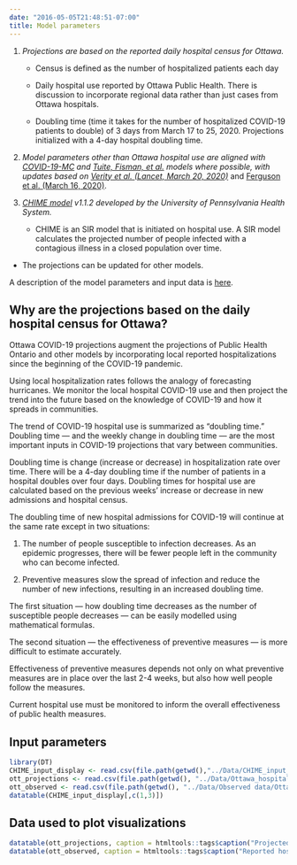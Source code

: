 ```yaml
---
date: "2016-05-05T21:48:51-07:00"
title: Model parameters
---
```


1) *Projections are based on the reported daily hospital census for Ottawa.*  

    - Census is defined as the number of hospitalized patients each day  

    - Daily hospital use reported by Ottawa Public Health. There is discussion to incorporate regional data rather than just cases from Ottawa hospitals. 

    - Doubling time (time it takes for the number of hospitalized COVID-19 patients to double) of 3 days from March 17 to 25, 2020. Projections initialized with a 4-day hospital doubling time. 

2) *Model parameters other than Ottawa hospital use are aligned with [COVID-19-MC](https://www.covid-19-mc.ca/interactive-model) and [Tuite, Fisman, et al.](https://www.medrxiv.org/content/10.1101/2020.03.24.20042705v1) models where possible, with updates based on [Verity et al. (Lancet, March 20, 2020)](https://www.thelancet.com/journals/laninf/article/PIIS1473-3099(20)30243-7/fulltext)* and [Ferguson et al. (March 16, 2020)](https://www.imperial.ac.uk/media/imperial-college/medicine/sph/ide/gida-fellowships/Imperial-College-COVID19-NPI-modelling-16-03-2020.pdf). 

3) *[CHIME model](https://penn-chime.phl.io/) v1.1.2 developed by the University of Pennsylvania Health System.*  

   - CHIME is an SIR model that is initiated on hospital use. A SIR model calculates the projected number of people infected with a contagious illness in a closed population over time. 

  - The projections can be updated for other models. 

A description of the model parameters and input data is [here](#parameters). 

## Why are the projections based on the daily hospital census for Ottawa? 

Ottawa COVID-19 projections augment the projections of Public Health Ontario and other models by incorporating local reported hospitalizations since the beginning of the COVID-19 pandemic.  

Using local hospitalization rates follows the analogy of forecasting hurricanes. We monitor the local hospital COVID-19 use and then project the trend into the future based on the knowledge of COVID-19 and how it spreads in communities. 

The trend of COVID-19 hospital use is summarized as “doubling time.” Doubling time — and the weekly change in doubling time — are the most important inputs in COVID-19 projections that vary between communities.  

Doubling time is change (increase or decrease) in hospitalization rate over time. There will be a 4-day doubling time if the number of patients in a hospital doubles over four days. Doubling times for hospital use are calculated based on the previous weeks’ increase or decrease in new admissions and hospital census.  

The doubling time of new hospital admissions for COVID-19 will continue at the same rate except in two situations:  

1) The number of people susceptible to infection decreases. As an epidemic progresses, there will be fewer people left in the community who can become infected.  

2) Preventive measures slow the spread of infection and reduce the number of new infections, resulting in an increased doubling time. 

The first situation — how doubling time decreases as the number of susceptible people decreases — can be easily modelled using mathematical formulas. 

The second situation — the effectiveness of preventive measures — is more difficult to estimate accurately.  

Effectiveness of preventive measures depends not only on what preventive measures are in place over the last 2-4 weeks, but also how well people follow the measures.  

Current hospital use must be monitored to inform the overall effectiveness of public health measures.   

## Input parameters {#parameters}

```r
library(DT)
CHIME_input_display <- read.csv(file.path(getwd(),"../Data/CHIME_input_display.csv"))
ott_projections <- read.csv(file.path(getwd(), "../Data/Ottawa_hospitalization_estimates_COVID.csv"))
ott_observed <- read.csv(file.path(getwd(), "../Data/Observed data/Ottawa_Observed_COVID_Hospital_Use.csv"))
datatable(CHIME_input_display[,c(1,3)])
```

## Data used to plot visualizations

```r
datatable(ott_projections, caption = htmltools::tags$caption("Projected data", style="font-size: 20px"), options = list(scrollX = TRUE))
datatable(ott_observed, caption = htmltools::tags$caption("Reported hospital use and deaths from Ottawa Public Health", style="font-size: 20px"), options = list(scrollX = TRUE))
```
